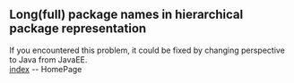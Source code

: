 == Long(full) package names in hierarchical package representation ==
If you encountered this problem, it could be fixed by changing perspective to Java from JavaEE. </br>
[[index]] -- HomePage
